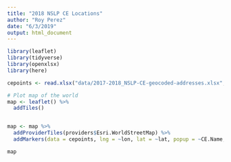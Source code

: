 ```yaml
---
title: "2018 NSLP CE Locations"
author: "Roy Perez"
date: "6/3/2019"
output: html_document
---
```


```r

library(leaflet)
library(tidyverse)
library(openxlsx)
library(here)

cepoints <- read.xlsx("data/2017-2018_NSLP-CE-geocoded-addresses.xlsx", sheet = 1, colNames = TRUE)

# Plot map of the world
map <- leaflet() %>%
  addTiles()


map <- map %>% 
  addProviderTiles(providers$Esri.WorldStreetMap) %>% 
  addMarkers(data = cepoints, lng = ~lon, lat = ~lat, popup = ~CE.Name, clusterOptions = markerClusterOptions())

map

```

